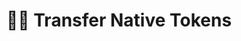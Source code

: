---
title: 👩‍💻 Transfer Native Tokens
description: TBD
updated: 2024-05-31
authors: [ashucoder9]
---